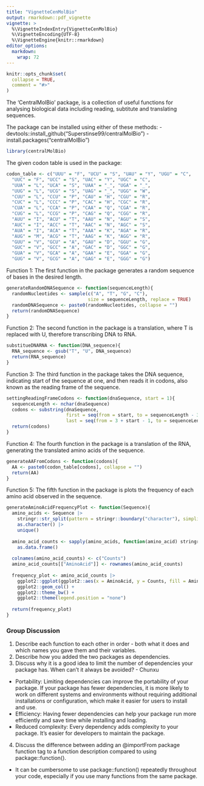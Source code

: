```yaml
---
title: "VignetteCenMolBio"
output: rmarkdown::pdf_vignette
vignette: >
  %\VignetteIndexEntry{VignetteCenMolBio}
  %\VignetteEncoding{UTF-8}
  %\VignetteEngine{knitr::rmarkdown}
editor_options: 
  markdown: 
    wrap: 72
---
```


```r
knitr::opts_chunk$set(
  collapse = TRUE,
  comment = "#>"
)
```

The 'CentralMolBio' package, is a collection of useful functions for
analysing biological data including reading, subtitute and translating
sequences.

The package can be installed using either of these methods: -
devtools::install_github("Superstinse99/centralMolBio") -
install.packages("centralMolBio")

```r
library(centralMolBio)
```

The given codon table is used in the package:

```r
codon_table <- c("UUU" = "F", "UCU" = "S", "UAU" = "Y", "UGU" = "C",
  "UUC" = "F", "UCC" = "S", "UAC" = "Y", "UGC" = "C",
  "UUA" = "L", "UCA" = "S", "UAA" = "_", "UGA" = "_",
  "UUG" = "L", "UCG" = "S", "UAG" = "_", "UGG" = "W",
  "CUU" = "L", "CCU" = "P", "CAU" = "H", "CGU" = "R",
  "CUC" = "L", "CCC" = "P", "CAC" = "H", "CGC" = "R",
  "CUA" = "L", "CCA" = "P", "CAA" = "Q", "CGA" = "R",
  "CUG" = "L", "CCG" = "P", "CAG" = "Q", "CGG" = "R",
  "AUU" = "I", "ACU" = "T", "AAU" = "N", "AGU" = "S",
  "AUC" = "I", "ACC" = "T", "AAC" = "N", "AGC" = "S",
  "AUA" = "I", "ACA" = "T", "AAA" = "K", "AGA" = "R",
  "AUG" = "M", "ACG" = "T", "AAG" = "K", "AGG" = "R",
  "GUU" = "V", "GCU" = "A", "GAU" = "D", "GGU" = "G",
  "GUC" = "V", "GCC" = "A", "GAC" = "D", "GGC" = "G",
  "GUA" = "V", "GCA" = "A", "GAA" = "E", "GGA" = "G",
  "GUG" = "V", "GCG" = "A", "GAG" = "E", "GGG" = "G")
```

Function 1: The first function in the package generates a random
sequence of bases in the desired length.

```r
generateRandomDNASequence <- function(sequenceLength){
  randomNucleotides <- sample(c("A", "T", "G", "C"), 
                              size = sequenceLength, replace = TRUE)
  randomDNASequence <- paste0(randomNucleotides, collapse = "")
  return(randomDNASequence)
}
```

Function 2: The second function in the package is a translation, where T
is replaced with U, therefore transcribing DNA to RNA.

```r
substitueDNARNA <- function(DNA_sequence){
  RNA_sequence <- gsub("T", "U", DNA_sequence)
  return(RNA_sequence)
}
```

Function 3: The third function in the package takes the DNA
sequence, indicating start of the sequence at one, and then reads it
in codons, also known as the reading frame of the sequence.

```r
settingReadingFrameCodons <- function(dnaSequence, start = 1){
  sequenceLength <- nchar(dnaSequence)
  codons <- substring(dnaSequence,
                      first = seq(from = start, to = sequenceLength - 3 + 1, by = 3),
                      last = seq(from = 3 + start - 1, to = sequenceLength, by = 3))
  return(codons)
}

```

Function 4: The fourth function in the package is a translation of the
RNA, generating the translated amino acids of the sequence.

```r
generateAAFromCodons <- function(codons){
  AA <- paste0(codon_table[codons], collapse = "")
  return(AA)
}
```

Function 5: The fifth function in the package is plots the frequency
of each amino acid observed in the sequence.

```r
generateAminoAcidFrequencyPlot <- function(Sequence){
  amino_acids <- Sequence |>
    stringr::str_split(pattern = stringr::boundary("character"), simplify = TRUE) |>
    as.character() |>
    unique()
  
  amino_acid_counts <- sapply(amino_acids, function(amino_acid) stringr::str_count(string = Sequence, pattern = amino_acid)) |>
    as.data.frame()
  
  colnames(amino_acid_counts) <- c("Counts")
  amino_acid_counts[["AminoAcid"]] <- rownames(amino_acid_counts)
  
  frequency_plot <- amino_acid_counts |>
    ggplot2::ggplot(ggplot2::aes(x = AminoAcid, y = Counts, fill = AminoAcid)) +
    ggplot2::geom_col() +
    ggplot2::theme_bw() +
    ggplot2::theme(legend.position = "none")
  
  return(frequency_plot)
}
```

### Group Discussion
1. Describe each function to each other in order - both what it does and which names you gave them and their variables.
2. Describe how you added the two packages as dependencies.
3. Discuss why it is a good idea to limit the number of dependencies your package has. When can’t it always be avoided? - Chunxu
* Portability: Limiting dependencies can improve the portability of your package. If your package has fewer dependencies, it is more likely to work on different systems and environments without requiring additional installations or configuration, which make it easier for users to install and use.
* Efficiency: Having fewer dependencies can help your package run more efficiently and save time while installing and loading.
* Reduced complexity: Every dependency adds complexity to your package. It's easier for developers to maintain the package.
4. Discuss the difference between adding an @importFrom package function tag to a function description compared to using package::function().
* It can be cumbersome to use package::function() repeatedly throughout your code, especially if you use many functions from the same package.


